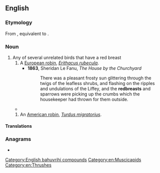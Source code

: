 ==English==

===Etymology===
From {{inh|en|enm|redbreste}}, equivalent to {{compound|en|red|breast}}.

===Noun===
{{en-noun}}

# Any of several unrelated birds that have a red breast
## A [[European robin]], ''[[Erithacus rubecula]]''.
##* '''1863''', Sheridan Le Fanu, ''The House by the Churchyard''
##*: There was a pleasant frosty sun glittering through the twigs of the leafless shrubs, and flashing on the ripples and undulations of the Liffey, and the '''redbreasts''' and sparrows were picking up the crumbs which the housekeeper had thrown for them outside.
#* {{quote-book|1=en|year=1886|translator=H.L. Br&aelig;kstad|author=Peter Christen Asbj&oslash;rnsen|authorlink=Peter Christen Asbj&oslash;rnsen|title=Folk and Fairy Tales|page=281|passage=I felt comforted by the song of the '''redbreast''', and I thought I felt less lonely and deserted as long as I heard the merry notes of the thrush.}}
## An [[American robin]], ''[[Turdus migratorius]]''.

====Translations====
{{trans-top|bird with a red breast}}
{{trans-mid}}
{{trans-bottom}}

{{trans-see|European robin}}

{{trans-see|American robin}}

===Anagrams===
* {{anagrams|en|a=abdeerrst|bestarred}}

[[Category:English bahuvrihi compounds]]
[[Category:en:Muscicapids]]
[[Category:en:Thrushes]]